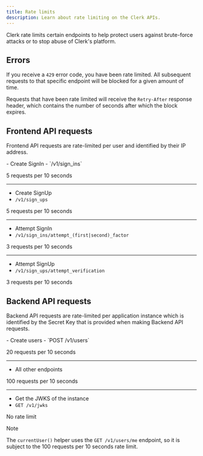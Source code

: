 ```yaml
---
title: Rate limits
description: Learn about rate limiting on the Clerk APIs.
---
```


Clerk rate limits certain endpoints to help protect users against brute-force attacks or to stop abuse of Clerk's platform.

## Errors

If you receive a `429` error code, you have been rate limited. All subsequent requests to that specific endpoint will be blocked for a given amount of time.

Requests that have been rate limited will receive the `Retry-After` response header, which contains the number of seconds after which the block expires.

## Frontend API requests

Frontend API requests are rate-limited per user and identified by their IP address.

<Properties>
  - Create SignIn
  - `/v1/sign_ins`

  5 requests per 10 seconds

  ---

  - Create SignUp
  - `/v1/sign_ups`

  5 requests per 10 seconds

  ---

  - Attempt SignIn
  - `/v1/sign_ins/attempt_(first|second)_factor`

  3 requests per 10 seconds

  ---

  - Attempt SignUp
  - `/v1/sign_ups/attempt_verification`

  3 requests per 10 seconds
</Properties>

## Backend API requests

Backend API requests are rate-limited per application instance which is identified by the Secret Key that is provided when making Backend API requests.

<Properties>
  - Create users
  - `POST /v1/users`

  20 requests per 10 seconds

  ---

  - All other endpoints

  100 requests per 10 seconds

  ---

  - Get the JWKS of the instance
  - `GET /v1/jwks`

  No rate limit
</Properties>

> [!NOTE]
> The `currentUser()` helper uses the `GET /v1/users/me` endpoint, so it is subject to the 100 requests per 10 seconds rate limit.
